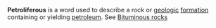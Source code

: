 '''Petroliferous''' is a word used to describe a rock or [[geologic]] [[formation]] containing or yielding [[petroleum]].
{{geology-stub}} See [[Bituminous rocks]]